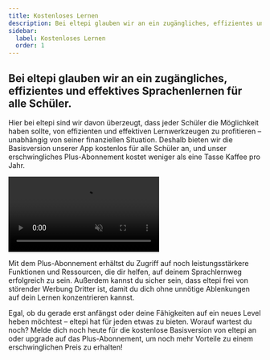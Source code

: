 ```yaml
---
title: Kostenloses Lernen
description: Bei eltepi glauben wir an ein zugängliches, effizientes und effektives Sprachenlernen für alle Schüler.
sidebar:
  label: Kostenloses Lernen
  order: 1
---
```


## Bei eltepi glauben wir an ein zugängliches, effizientes und effektives Sprachenlernen für alle Schüler.

Hier bei eltepi sind wir davon überzeugt, dass jeder Schüler die Möglichkeit haben sollte, von effizienten und effektiven Lernwerkzeugen zu profitieren – unabhängig von seiner finanziellen Situation. Deshalb bieten wir die Basisversion unserer App kostenlos für alle Schüler an, und unser erschwingliches Plus-Abonnement kostet weniger als eine Tasse Kaffee pro Jahr.

<video src="/videos/xFreeLearning_converted.mp4" autoplay muted loop></video>

Mit dem Plus-Abonnement erhältst du Zugriff auf noch leistungsstärkere Funktionen und Ressourcen, die dir helfen, auf deinem Sprachlernweg erfolgreich zu sein. Außerdem kannst du sicher sein, dass eltepi frei von störender Werbung Dritter ist, damit du dich ohne unnötige Ablenkungen auf dein Lernen konzentrieren kannst.

Egal, ob du gerade erst anfängst oder deine Fähigkeiten auf ein neues Level heben möchtest – eltepi hat für jeden etwas zu bieten. Worauf wartest du noch? Melde dich noch heute für die kostenlose Basisversion von eltepi an oder upgrade auf das Plus-Abonnement, um noch mehr Vorteile zu einem erschwinglichen Preis zu erhalten!
